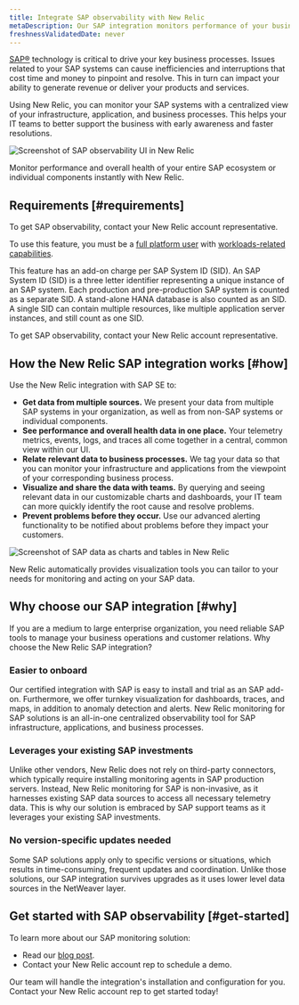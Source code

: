 ```yaml
---
title: Integrate SAP observability with New Relic
metaDescription: Our SAP integration monitors performance of your business processes. To get started, contact your New Relic account rep.
freshnessValidatedDate: never
---
```




[SAP&reg;](https://www.sap.com/) technology is critical to drive your key business processes. Issues related to your SAP systems can cause inefficiencies and interruptions that cost time and money to pinpoint and resolve. This in turn can impact your ability to generate revenue or deliver your products and services.

Using New Relic, you can monitor your SAP systems with a centralized view of your infrastructure, application, and business processes. This helps your IT teams to better support the business with early awareness and faster resolutions.

<img
  title="SAP observability in New Relic"
  alt="Screenshot of SAP observability UI in New Relic"
  src={otherSapNavigatorUi}
/>

<figcaption>
  Monitor performance and overall health of your entire SAP ecosystem or individual components instantly with New Relic.
</figcaption>

## Requirements [#requirements]

To get SAP observability, contact your New Relic account representative.

To use this feature, you must be a [full platform user](/docs/accounts/accounts-billing/new-relic-one-user-management/user-type) with [workloads-related capabilities](/docs/accounts/accounts-billing/new-relic-one-user-management/user-permissions/#capability-definitions). 

This feature has an add-on charge per SAP System ID (SID). An SAP System ID (SID) is a three letter identifier representing a unique instance of an SAP system. Each production and pre-production SAP system is counted as a separate SID. A stand-alone HANA database is also counted as an SID. A single SID can contain multiple resources, like multiple application server instances, and still count as one SID.

To get SAP observability, contact your New Relic account representative.

## How the New Relic SAP integration works [#how]

Use the New Relic integration with SAP SE to:

* <DoNotTranslate>**Get data from multiple sources.**</DoNotTranslate> We present your data from multiple SAP systems in your organization, as well as from non-SAP systems or individual components.
* <DoNotTranslate>**See performance and overall health data in one place.**</DoNotTranslate> Your telemetry metrics, events, logs, and traces all come together in a central, common view within our UI.
* <DoNotTranslate>**Relate relevant data to business processes.**</DoNotTranslate> We tag your data so that you can monitor your infrastructure and applications from the viewpoint of your corresponding business process.
* <DoNotTranslate>**Visualize and share the data with teams.**</DoNotTranslate> By querying and seeing relevant data in our customizable charts and dashboards, your IT team can more quickly identify the root cause and resolve problems.
* <DoNotTranslate>**Prevent problems before they occur.**</DoNotTranslate> Use our advanced alerting functionality to be notified about problems before they impact your customers.

<img
  title="SAP dashboard example in New Relic"
  alt="Screenshot of SAP data as charts and tables in New Relic"
  src={accountsSAPDashboard}
/>

<figcaption>
  New Relic automatically provides visualization tools you can tailor to your needs for monitoring and acting on your SAP data.
</figcaption>

## Why choose our SAP integration [#why]

If you are a medium to large enterprise organization, you need reliable SAP tools to manage your business operations and customer relations. Why choose the New Relic SAP integration? 

### Easier to onboard

Our certified integration with SAP is easy to install and trial as an SAP add-on. Furthermore, we offer turnkey visualization for dashboards, traces, and maps, in addition to anomaly detection and alerts. New Relic monitoring for SAP solutions is an all-in-one centralized observability tool for SAP infrastructure, applications, and business processes.

### Leverages your existing SAP investments

Unlike other vendors, New Relic does not rely on third-party connectors, which typically require installing monitoring agents in SAP production servers. Instead, New Relic monitoring for SAP is non-invasive, as it harnesses existing SAP data sources to access all necessary telemetry data. This is why our solution is embraced by SAP support teams as it leverages your existing SAP investments.

### No version-specific updates needed

Some SAP solutions apply only to specific versions or situations, which results in time-consuming, frequent updates and coordination. Unlike those solutions, our SAP integration survives upgrades as it uses lower level data sources in the NetWeaver layer.

## Get started with SAP observability [#get-started]

To learn more about our SAP monitoring solution:

* Read our [blog post](https://newrelic.com/blog/nerdlog/monitor-sap-systems).
* Contact your New Relic account rep to schedule a demo.

Our team will handle the integration's installation and configuration for you. Contact your New Relic account rep to get started today! 
